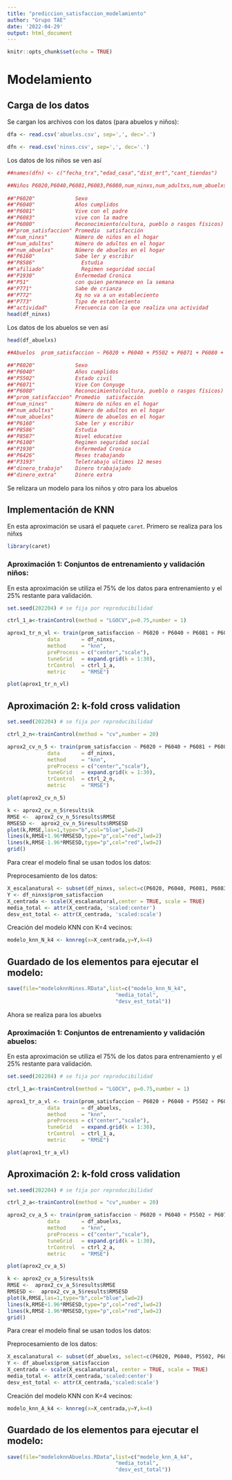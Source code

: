 ```yaml
---
title: "prediccion_satisfaccion_modelamiento"
author: "Grupo TAE"
date: '2022-04-29'
output: html_document
---
```


```r
knitr::opts_chunk$set(echo = TRUE)
```

# Modelamiento

## Carga de los datos

Se cargan los archivos con los datos (para abuelos y niños):

```r
dfa <- read.csv('abuelxs.csv', sep=',', dec='.')

dfn <- read.csv('ninxs.csv', sep=',', dec='.')
```

Los datos de los niños se ven así

```r
##names(dfn) <- c("fecha_trx","edad_casa","dist_mrt","cant_tiendas")

##Niños P6020,P6040,P6081,P6083,P6080,num_ninxs,num_adultxs,num_abuelxs,P6160,P8586,P6100,P1930,P51,P771,P772,P773,actividad
        
##"P6020"             Sexo
##"P6040"             Años cumplidos
##"P6081"             Vive con el padre      
##"P6083"             vive con la madre
##"P6080"             Reconocimiento(cultura, pueblo o rasgos físicos)      
##"prom_satisfaccion" Promedio  satisfacción
##"num_ninxs"         Número de niños en el hogar
##"num_adultxs"       Número de adultos en el hogar
##"num_abuelxs"       Número de abuelos en el hogar
##"P6160"             Sabe ler y escribir
##"P8586"               Estudia
##"afiliado"            Regimen seguridad social
##"P1930"             Enfermedad Cronica
##"P51"               con quien permanece en la semana
##"P771"              Sabe de crianza
##"P772"              Xq no va a un estableciento 
##"P773"              Tipo de estableciento
##"actividad"         Frecuencia con la que realiza una actividad      
head(df_ninxs)
```

Los datos de los abuelos se ven así

```r
head(df_abuelxs)

##Abuelos  prom_satisfaccion ~ P6020 + P6040 + P5502 + P6071 + P6080 + num_ninxs + num_adultxs + num_abuelxs + P6160 + P8586 + P8587 + P6100 + P1930 + P6426 + P3193 + dinero_trabajo + dinero_extra

##"P6020"             Sexo
##"P6040"             Años cumplidos
##"P5502"             Estado civil
##"P6071"             Vive Con Conyuge
##"P6080"             Reconocimiento(cultura, pueblo o rasgos físicos)      
##"prom_satisfaccion" Promedio  satisfacción
##"num_ninxs"         Número de niños en el hogar
##"num_adultxs"       Número de adultos en el hogar
##"num_abuelxs"       Número de abuelos en el hogar      
##"P6160"             Sabe ler y escribir
##"P8586"             Estudia             
##"P8587"             Nivel educativo
##"P6100"             Regimen seguridad social
##"P1930"             Enfermedad Cronica            
##"P6426"             Meses trabajando
##"P3193"             Teletrabajo ultimos 12 meses
##"dinero_trabajo"    Dinero trabajajado 
##"dinero_extra"      Dinero extra

```

Se relizara un modelo para los niños y otro para los abuelos

## Implementación de KNN 

En esta aproximación se usará el paquete `caret`.
Primero se realiza para los niñxs

```r
library(caret)
```

### Aproximación 1: Conjuntos de entrenamiento y validación niños:

En esta aproximación se utiliza el 75% de los datos para entrenamiento y el 25% restante para validación.

```r
set.seed(202204) # se fija por reproducibilidad

ctrl_1_a<-trainControl(method = "LGOCV",p=0.75,number = 1)

aprox1_tr_n_vl <- train(prom_satisfaccion ~ P6020 + P6040 + P6081 + P6083 + P6080 + num_ninxs + num_adultxs + num_abuelxs + P6160 + P8586 + P1930 + afiliado + P51 + P771 + P772 + P773 + actividad,
             data       = df_ninxs,
             method     = "knn",
             preProcess = c("center","scale"),
             tuneGrid   = expand.grid(k = 1:30),
             trControl  = ctrl_1_a,
             metric     = "RMSE")
```

```r
plot(aprox1_tr_n_vl)
```

## Aproximación 2:  k-fold cross validation

```r
set.seed(202204) # se fija por reproducibilidad

ctrl_2_n<-trainControl(method = "cv",number = 20)

aprox2_cv_n_5 <- train(prom_satisfaccion ~ P6020 + P6040 + P6081 + P6083 + P6080 + num_ninxs + num_adultxs + num_abuelxs + P6160 + P8586 + P1930 + afiliado + P51 + P771 + P772 + P773 + actividad,
             data       = df_ninxs,
             method     = "knn",
             preProcess = c("center","scale"),
             tuneGrid   = expand.grid(k = 1:30),
             trControl  = ctrl_2_n,
             metric     = "RMSE")
```

```r
plot(aprox2_cv_n_5)
```

```r
k <- aprox2_cv_n_5$results$k
RMSE <-  aprox2_cv_n_5$results$RMSE
RMSESD <-  aprox2_cv_n_5$results$RMSESD
plot(k,RMSE,las=1,type="b",col="blue",lwd=2)
lines(k,RMSE+1.96*RMSESD,type="p",col="red",lwd=2)
lines(k,RMSE-1.96*RMSESD,type="p",col="red",lwd=2) 
grid()
```

Para crear el modelo final se usan todos los datos:

Preprocesamiento de los datos:

```r
X_escalanatural <- subset(df_ninxs, select=c(P6020, P6040, P6081, P6083, P6080, num_ninxs, num_adultxs, num_abuelxs, P6160, P8586, P1930, afiliado, P51, P771, P772, P773, actividad))
Y <- df_ninxs$prom_satisfaccion
X_centrada <- scale(X_escalanatural,center = TRUE, scale = TRUE)
media_total <- attr(X_centrada, 'scaled:center')
desv_est_total <- attr(X_centrada, 'scaled:scale')
```

Creación del modelo KNN con K=4 vecinos:

```r
modelo_knn_N_k4 <- knnreg(x=X_centrada,y=Y,k=4)
```

## Guardado de los elementos para ejecutar el modelo:

```r
save(file="modeloknnNinxs.RData",list=c("modelo_knn_N_k4",
                                   "media_total",
                                   "desv_est_total"))
```

Ahora se realiza para los abuelxs

### Aproximación 1: Conjuntos de entrenamiento y validación abuelos:

En esta aproximación se utiliza el 75% de los datos para entrenamiento y el 25% restante para validación.

```r
set.seed(202204) # se fija por reproducibilidad

ctrl_1_a<-trainControl(method = "LGOCV", p=0.75,number = 1)

aprox1_tr_a_vl <- train(prom_satisfaccion ~ P6020 + P6040 + P5502 + P6071 + P6080 + num_ninxs + num_adultxs + num_abuelxs + P6160 + P8587 + P1930 + afiliado,
             data       = df_abuelxs,
             method     = "knn",
             preProcess = c("center","scale"),
             tuneGrid   = expand.grid(k = 1:30),
             trControl  = ctrl_1_a,
             metric     = "RMSE")
```


```r
plot(aprox1_tr_a_vl)
```

## Aproximación 2:  k-fold cross validation

```r
set.seed(202204) # se fija por reproducibilidad

ctrl_2_a<-trainControl(method = "cv",number = 20)

aprox2_cv_a_5 <- train(prom_satisfaccion ~ P6020 + P6040 + P5502 + P6071 + P6080 + num_ninxs + num_adultxs + num_abuelxs + P6160 + P8587 + P1930 + afiliado,
             data       = df_abuelxs,
             method     = "knn",
             preProcess = c("center","scale"),
             tuneGrid   = expand.grid(k = 1:30),
             trControl  = ctrl_2_a,
             metric     = "RMSE")
```

```r
plot(aprox2_cv_a_5)
```

```r
k <- aprox2_cv_a_5$results$k
RMSE <-  aprox2_cv_a_5$results$RMSE
RMSESD <-  aprox2_cv_a_5$results$RMSESD
plot(k,RMSE,las=1,type="b",col="blue",lwd=2)
lines(k,RMSE+1.96*RMSESD,type="p",col="red",lwd=2)
lines(k,RMSE-1.96*RMSESD,type="p",col="red",lwd=2) 
grid()
```

Para crear el modelo final se usan todos los datos:

Preprocesamiento de los datos:

```r
X_escalanatural <- subset(df_abuelxs, select=c(P6020, P6040, P5502, P6071, P6080, num_ninxs, num_adultxs, num_abuelxs, P6160, P8587, P1930, afiliado))
Y <- df_abuelxs$prom_satisfaccion
X_centrada <- scale(X_escalanatural, center = TRUE, scale = TRUE)
media_total <- attr(X_centrada,'scaled:center')
desv_est_total <- attr(X_centrada,'scaled:scale')
```

Creación del modelo KNN con K=4 vecinos:

```r
modelo_knn_A_k4 <- knnreg(x=X_centrada,y=Y,k=4)
```

## Guardado de los elementos para ejecutar el modelo:

```r
save(file="modeloknnAbuelxs.RData",list=c("modelo_knn_A_k4",
                                   "media_total",
                                   "desv_est_total"))
```

